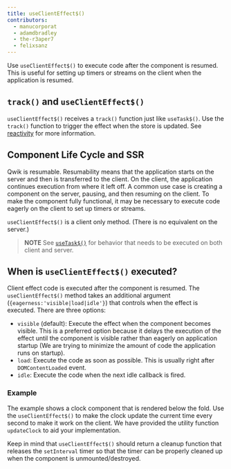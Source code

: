 ```yaml
---
title: useClientEffect$()
contributors:
  - manucorporat
  - adamdbradley
  - the-r3aper7
  - felixsanz
---
```


Use `useClientEffect$()` to execute code after the component is resumed. This is useful for setting up timers or streams on the client when the application is resumed.

## `track()` and `useClientEffect$()`

`useClientEffect$()` receives a `track()` function just like `useTask$()`. Use the `track()` function to trigger the effect when the store is updated. See [reactivity](../../../tutorial/reactivity/explicit/index.mdx) for more information.

## Component Life Cycle and SSR

Qwik is resumable. Resumability means that the application starts on the server and then is transferred to the client. On the client, the application continues execution from where it left off. A common use case is creating a component on the server, pausing, and then resuming on the client. To make the component fully functional, it may be necessary to execute code eagerly on the client to set up timers or streams.

`useClientEffect$()` is a client only method. (There is no equivalent on the server.)

> **NOTE** See [`useTask$()`](/docs/components/lifecycle/index.mdx#usewatch) for behavior that needs to be executed on both client and server.

## When is `useClientEffect$()` executed?

Client effect code is executed after the component is resumed. The `useClientEffect$()` method takes an additional argument (`{eagerness:'visible|load|idle'}`) that controls when the effect is executed. There are three options:

- `visible` (default): Execute the effect when the component becomes visible. This is a preferred option because it delays the execution of the effect until the component is visible rather than eagerly on application startup (We are trying to minimize the amount of code the application runs on startup).
- `load`: Execute the code as soon as possible. This is usually right after `DOMContentLoaded` event.
- `idle`: Execute the code when the next idle callback is fired.

### Example

The example shows a clock component that is rendered below the fold. Use the `useClientEffect$()` to make the clock update the current time every second to make it work on the client. We have provided the utility function `updateClock` to aid your implementation.

Keep in mind that `useClientEffect$()` should return a cleanup function that releases the `setInterval` timer so that the timer can be properly cleaned up when the component is unmounted/destroyed.
